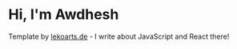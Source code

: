 # Hi, I'm Awdhesh

Template by [lekoarts.de](https://www.lekoarts.de?utm_source=cara&utm_medium=Starter) - I write about JavaScript and React there!

